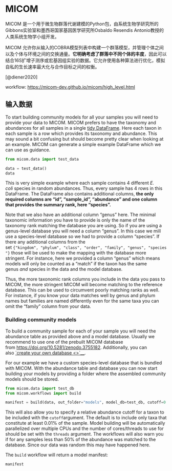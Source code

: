 # MICOM

MICOM 是一个用于微生物群落代谢建模的Python包，由系统生物学研究所的Gibbons实验室和墨西哥国家基因医学研究所Osbaldo Resendis Antonio教授的人类系统生物学小组开发。

MICOM 允许你从输入的COBRA模型列表中构建一个群落模型，并管理个体之间以及个体与环境之间的交换通量。**它明确考虑了群落中不同个体的丰度**，因此可以结合16S扩增子测序或宏基因组实验的数据。它允许使用各种算法进行优化，模拟自私的生长速率最大化与合作目标之间的权衡。

[@diener2020]

workflow: <https://micom-dev.github.io/micom/high_level.html>

## 输入数据

To start building community models for all your samples you will need to provide your data to MICOM. MICOM prefers to have the taxonomy and abundances for all samples in a single [tidy DataFrame](https://vita.had.co.nz/papers/tidy-data.pdf). Here each taxon in each sample is a row which provides its taxonomy and abundance. This may sound a bit confusing but should become pretty clear when looking at an example. MICOM can generate a simple example DataFrame which we can use as guidance.

```python
from micom.data import test_data

data = test_data()
data
```

This is very simple example where each sample contains 4 different *E. coli* species in random abundances. Thus, every sample has 4 rows in this DataFrame. The DataFrame also contains additional columns, **the only required columns are “id”, “sample_id”, “abundance” and one column that provides the summary rank, here “species”.**

Note that we also have an additional column “genus” here. The minimal taxonomic information you have to provide is only the name of the taxonomy rank matching the database you are using. So if you are using a genus-level database you will need a column “genus”. In this case we mill use a species-level database so we had to provide a column “species”. If there any additional columns from the set `{"kingdom", "phylum", "class", "order", "family", "genus", "species"}` those will be used to make the mapping with the database more stringent. For instance, here we provided a column “genus” which means models will only be counted as a “match” if the taxon has the same genus *and* species in the data and the model database.

Thus, the more taxonomic rank columns you include in the data you pass to MICOM, the more stringent MICOM will become matching to the reference database. This can be used to circumvent poorly matching ranks as well. For instance, if you know your data matches well by genus and phylum names but families are named differently even for the same taxa you can omit the “family” column from your data.

### **Building community models**

To build a community sample for each of your sample you will need the abundance table as provided above and a model database. Usually we recommend to use one of the prebuilt MICOM database from <https://doi.org/10.5281/zenodo.3755182>. Additionally, you can also [\`create your own database \<\>\`\_\_](https://micom-dev.github.io/micom/high_level.html#id1).

For our example we have a custom species-level database that is bundled with MICOM. With the abundance table and database you can now start building your models by providing a folder where the assembled community models should be stored.

```python
from micom.data import test_db
from micom.workflows import build

manifest = build(data, out_folder="models", model_db=test_db, cutoff=0.0001, threads=2)
```

This will also allow you to specify a relative abundance cutoff for a taxon to be included with the `cutoff`argument. The default is to include only taxa that constitute at least 0.01% of the sample. Model building will be automatically parallelized over multiple CPUs and the number of cores/threads to use for should be set with the `threads` argument. The workflows will also warn you if for any samples less than 50% of the abundance was matched to the database. Since our data was random this may have happened here.

The `build` workflow will return a model manifest:

```python
manifest
```

